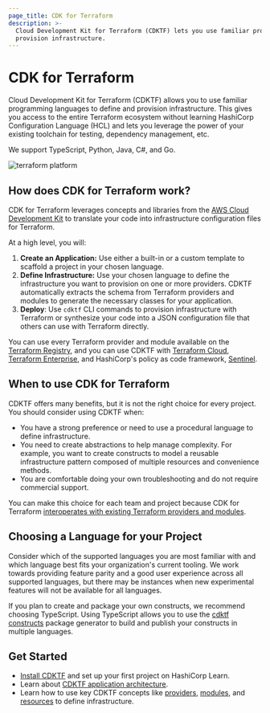 ```yaml
---
page_title: CDK for Terraform
description: >-
  Cloud Development Kit for Terraform (CDKTF) lets you use familiar programming languages to define and
  provision infrastructure.
---
```


# CDK for Terraform

Cloud Development Kit for Terraform (CDKTF) allows you to use familiar programming languages to define and provision infrastructure. This gives you access to the entire Terraform ecosystem without learning HashiCorp Configuration Language (HCL) and lets you leverage the power of your existing toolchain for testing, dependency management, etc.

We support TypeScript, Python, Java, C#, and Go.

![terraform platform](terraform-platform.png)

## How does CDK for Terraform work?

CDK for Terraform leverages concepts and libraries from the [AWS Cloud Development Kit](https://aws.amazon.com/cdk/) to translate your code into infrastructure configuration files for Terraform.

At a high level, you will:

1. **Create an Application:** Use either a built-in or a custom template to scaffold a project in your chosen language.
1. **Define Infrastructure:** Use your chosen language to define the infrastructure you want to provision on one or more providers. CDKTF automatically extracts the schema from Terraform providers and modules to generate the necessary classes for your application.
1. **Deploy**: Use `cdktf` CLI commands to provision infrastructure with Terraform or synthesize your code into a JSON configuration file that others can use with Terraform directly.

You can use every Terraform provider and module available on the [Terraform Registry](https://registry.terraform.io/), and you can use CDKTF with [Terraform Cloud](/cloud), [Terraform Enterprise](/enterprise), and HashiCorp's policy as code framework, [Sentinel](https://www.hashicorp.com/sentinel).

## When to use CDK for Terraform

CDKTF offers many benefits, but it is not the right choice for every project. You should consider using CDKTF when:

- You have a strong preference or need to use a procedural language to define infrastructure.
- You need to create abstractions to help manage complexity. For example, you want to create constructs to model a reusable infrastructure pattern composed of multiple resources and convenience methods.
- You are comfortable doing your own troubleshooting and do not require commercial support.

You can make this choice for each team and project because CDK for Terraform [interoperates with existing Terraform providers and modules](/cdktf/concepts/hcl-interoperability).

## Choosing a Language for your Project

Consider which of the supported languages you are most familiar with and which language best fits your organization's current tooling. We work towards providing feature parity and a good user experience across all supported languages, but there may be instances when new experimental features will not be available for all languages.

If you plan to create and package your own constructs, we recommend choosing TypeScript. Using TypeScript allows you to use the [cdktf constructs](https://github.com/projen/projen#getting-started) package generator to build and publish your constructs in multiple languages.

## Get Started

- [Install CDKTF](https://learn.hashicorp.com/tutorials/terraform/cdktf-install?in=terraform/cdktf) and set up your first project on HashiCorp Learn.
- Learn about [CDKTF application architecture](/cdktf/concepts/cdktf-architecture).
- Learn how to use key CDKTF concepts like [providers](/cdktf/concepts/providers), [modules](/cdktf/concepts/modules), and [resources](/cdktf/concepts/resources) to define infrastructure.
